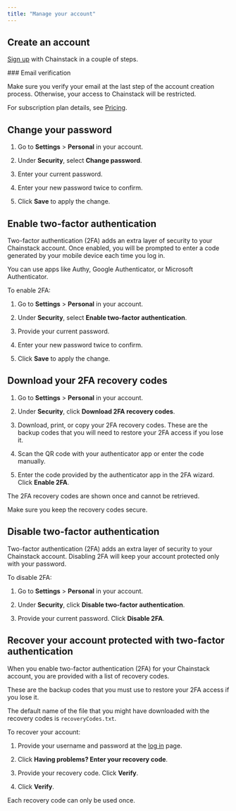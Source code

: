 ```yaml
---
title: "Manage your account"
---
```


## Create an account

[Sign up](https://console.chainstack.com/user/account/create) with Chainstack in a couple of steps.

<Info>
  ### Email verification

  Make sure you verify your email at the last step of the account creation process. Otherwise, your access to Chainstack will be restricted.
</Info>

For subscription plan details, see [Pricing](https://chainstack.com/pricing/).

## Change your password

1. Go to **Settings** > **Personal** in your account.

2. Under **Security**, select **Change password**.

3. Enter your current password.

4. Enter your new password twice to confirm.

5. Click **Save** to apply the change.

## Enable two-factor authentication

Two-factor authentication (2FA) adds an extra layer of security to your Chainstack account. Once enabled, you will be prompted to enter a code generated by your mobile device each time you log in.

You can use apps like Authy, Google Authenticator, or Microsoft Authenticator.

To enable 2FA:

1. Go to **Settings** > **Personal** in your account.

2. Under **Security**, select **Enable two-factor authentication**.

3. Provide your current password.

4. Enter your new password twice to confirm.

5. Click **Save** to apply the change.

## Download your 2FA recovery codes

1. Go to **Settings** > **Personal** in your account.

2. Under **Security**, click **Download 2FA recovery codes**.

3. Download, print, or copy your 2FA recovery codes. These are the backup codes that you will need to restore your 2FA access if you lose it.

4. Scan the QR code with your authenticator app or enter the code manually.

5. Enter the code provided by the authenticator app in the 2FA wizard. Click **Enable 2FA**.


<Warning>
  The 2FA recovery codes are shown once and cannot be retrieved.

  Make sure you keep the recovery codes secure.
</Warning>

## Disable two-factor authentication

Two-factor authentication (2FA) adds an extra layer of security to your Chainstack account. Disabling 2FA will keep your account protected only with your password.

To disable 2FA:

1. Go to **Settings** > **Personal** in your account.

2. Under **Security**, click **Disable two-factor authentication**.

3. Provide your current password. Click **Disable 2FA**.

## Recover your account protected with two-factor authentication

When you enable two-factor authentication (2FA) for your Chainstack account, you are provided with a list of recovery codes.

These are the backup codes that you must use to restore your 2FA access if you lose it.

The default name of the file that you might have downloaded with the recovery codes is `recoveryCodes.txt`.

To recover your account:

1. Provide your username and password at the [log in](https://console.chainstack.com/) page.

2. Click **Having problems? Enter your recovery code**.

3. Provide your recovery code. Click **Verify**.

4. Click **Verify**.

<Warning>
  Each recovery code can only be used once.
</Warning>
